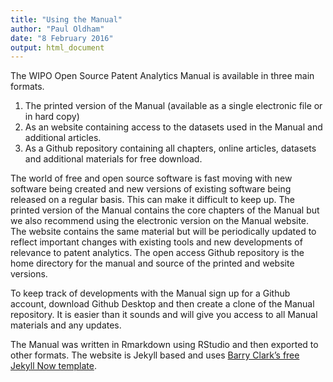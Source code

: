 ```yaml
---
title: "Using the Manual"
author: "Paul Oldham"
date: "8 February 2016"
output: html_document
---
```


The WIPO Open Source Patent Analytics Manual is available in three main formats. 

1. The printed version of the Manual (available as a single electronic file or in hard copy)
2. As an website containing access to the datasets used in the Manual and additional articles. 
3. As a Github repository containing all chapters, online articles, datasets and additional materials for free download. 

The world of free and open source software is fast moving with new software being created and new versions of existing software being released on a regular basis. This can make it difficult to keep up. The printed version of the Manual contains the core chapters of the Manual but we also recommend using the electronic version on the Manual website. The website contains the same material but will be periodically updated to reflect important changes with existing tools and new developments of relevance to patent analytics. The open access Github repository is the home directory for the manual and source of the printed and website versions. 

To keep track of developments with the Manual sign up for a Github account, download Github Desktop and then create a clone of the Manual repository. It is easier than it sounds and will give you access to all Manual materials and any updates. 

The Manual was written in Rmarkdown using RStudio and then exported to other formats. The website is Jekyll based and uses [Barry Clark's free Jekyll Now template](https://github.com/barryclark/jekyll-now).  